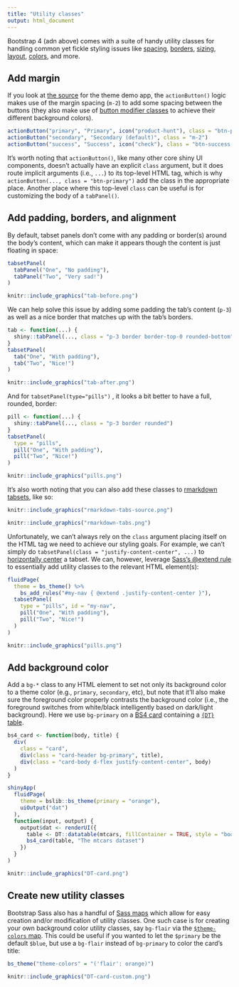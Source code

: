 ```yaml
---
title: "Utility classes"
output: html_document
---
```


Bootstrap 4 (adn above) comes with a suite of handy utility classes for handling common yet fickle styling issues like [spacing](https://getbootstrap.com/docs/4.6/utilities/spacing/), [borders](https://getbootstrap.com/docs/4.6/utilities/borders/), [sizing](https://getbootstrap.com/docs/4.6/utilities/sizing/), [layout](https://getbootstrap.com/docs/4.6/utilities/flex/), [colors](https://getbootstrap.com/docs/4.6/utilities/colors/), and more.

## Add margin

If you look at [the source](https://github.com/rstudio/bslib/tree/master/inst/themer-demo) for the theme demo app, the `actionButton()` logic makes use of the margin spacing (`m-2`) to add some spacing between the buttons (they also make use of [button modifier classes](
/components/buttons/) to achieve their different background colors).

``` .r
actionButton("primary", "Primary", icon("product-hunt"), class = "btn-primary m-2")
actionButton("secondary", "Secondary (default)", class = "m-2")
actionButton("success", "Success", icon("check"), class = "btn-success m-2")
```

It's worth noting that `actionButton()`, like many other core shiny UI components, doesn't actually have an explicit `class` argument, but it does route implicit arguments (i.e., `...`) to its top-level HTML tag, which is why `actionButton(..., class = "btn-primary")` add the class in the appropriate place. Another place where this top-level `class` can be useful is for customizing the body of a `tabPanel()`.

## Add padding, borders, and alignment

By default, tabset panels don't come with any padding or border(s) around the body's content, which can make it appears though the content is just floating in space:

``` .r
tabsetPanel(
  tabPanel("One", "No padding"),
  tabPanel("Two", "Very sad!")
)
```

```r
knitr::include_graphics("tab-before.png")
```

We can help solve this issue by adding some padding the tab's content (`p-3`) as well as a nice border that matches up with the tab's borders.

``` .r
tab <- function(...) {
  shiny::tabPanel(..., class = "p-3 border border-top-0 rounded-bottom")
}
tabsetPanel(
  tab("One", "With padding"),
  tab("Two", "Nice!")
)
```

```r
knitr::include_graphics("tab-after.png")
```

And for `tabsetPanel(type="pills")` , it looks a bit better to have a full, rounded, border:

``` .r
pill <- function(...) {
  shiny::tabPanel(..., class = "p-3 border rounded")
}
tabsetPanel(
  type = "pills",
  pill("One", "With padding"),
  pill("Two", "Nice!")
)
```

```r
knitr::include_graphics("pills.png")
```

It's also worth noting that you can also add these classes to [rmarkdown tabsets](https://bookdown.org/yihui/rmarkdown-cookbook/html-tabs.html), like so:

```r
knitr::include_graphics("rmarkdown-tabs-source.png")
```

```r
knitr::include_graphics("rmarkdown-tabs.png")
```

Unfortunately, we can't always rely on the `class` argument placing itself on the HTML tag we need to achieve our styling goals. For example, we can't simply do `tabsetPanel(class = "justify-content-center", ...)` to [horizontally center](https://getbootstrap.com/docs/4.5/components/navs/#horizontal-alignment) a tabset. We can, however, leverage [Sass's \@extend rule](https://sass-lang.com/documentation/at-rules/extend) to essentially add utility classes to the relevant HTML element(s):

``` .r
fluidPage(
  theme = bs_theme() %>% 
    bs_add_rules("#my-nav { @extend .justify-content-center }"),
  tabsetPanel(
    type = "pills", id = "my-nav",
    pill("One", "With padding"),
    pill("Two", "Nice!")
  )
)
```

```r
knitr::include_graphics("pills.png")
```

## Add background color

Add a `bg-*` class to any HTML element to set not only its background color to a theme color (e.g., `primary`, `secondary`, etc), but note that it'll also make sure the foreground color properly contrasts the background color (i.e., the foreground switches from white/black intelligently based on dark/light background). Here we use `bg-primary` on a [BS4 card](https://getbootstrap.com/docs/4.6/components/card/#header-and-footer) containing a [`{DT}` table](https://rstudio.github.io/DT/).

```r
bs4_card <- function(body, title) {
  div(
    class = "card",
    div(class = "card-header bg-primary", title),
    div(class = "card-body d-flex justify-content-center", body)
  )
}

shinyApp(
  fluidPage(
    theme = bslib::bs_theme(primary = "orange"),
    uiOutput("dat")
  ),
  function(input, output) {
    output$dat <- renderUI({
      table <- DT::datatable(mtcars, fillContainer = TRUE, style = "bootstrap4", rownames = FALSE)
      bs4_card(table, "The mtcars dataset")
    })
  }
)
```

```r
knitr::include_graphics("DT-card.png")
```

## Create new utility classes

Bootstrap Sass also has a handful of [Sass maps](https://sass-lang.com/documentation/values/maps) which allow for easy creation and/or modification of utility classes. One such case is for creating your own background color utility classes, say `bg-flair` via the [`$theme-colors` map](https://github.com/rstudio/bslib/blob/9e5f3a5/inst/lib/bs/scss/_variables.scss#L76-L89). This could be useful if you wanted to let the `$primary` be the default `$blue`, but use a `bg-flair` instead of `bg-primary` to color the card's title:

```r
bs_theme("theme-colors" = "('flair': orange)")
```

```r
knitr::include_graphics("DT-card-custom.png")
```

